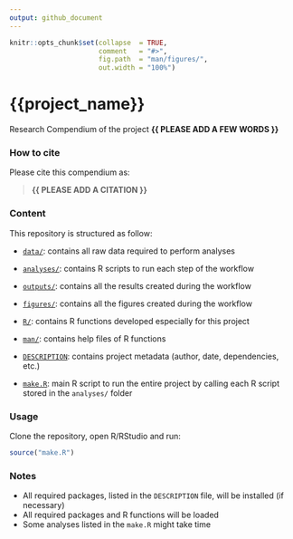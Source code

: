 ```yaml
---
output: github_document
---
```


<!-- README.md is generated from README.Rmd. Please edit that file -->


```r
knitr::opts_chunk$set(collapse  = TRUE,
                      comment   = "#>",
                      fig.path  = "man/figures/",
                      out.width = "100%")
```



# {{project_name}}


<!-- badges: start -->
<!-- badges: end -->


Research Compendium of the project **{{ PLEASE ADD A FEW WORDS }}**



### How to cite

Please cite this compendium as: 

> **{{ PLEASE ADD A CITATION }}**



### Content

This repository is structured as follow:

- [`data/`](https://github.com/{{github}}/{{project_name}}/tree/master/data):
contains all raw data required to perform analyses

- [`analyses/`](https://github.com/{{github}}/{{project_name}}/tree/master/analyses/):
contains R scripts to run each step of the workflow

- [`outputs/`](https://github.com/{{github}}/{{project_name}}/tree/master/outputs):
contains all the results created during the workflow

- [`figures/`](https://github.com/{{github}}/{{project_name}}/tree/master/figures):
contains all the figures created during the workflow

- [`R/`](https://github.com/{{github}}/{{project_name}}/tree/master/R):
contains R functions developed especially for this project

- [`man/`](https://github.com/{{github}}/{{project_name}}/tree/master/man):
contains help files of R functions

- [`DESCRIPTION`](https://github.com/{{github}}/{{project_name}}/tree/master/DESCRIPTION):
contains project metadata (author, date, dependencies, etc.)

- [`make.R`](https://github.com/{{github}}/{{project_name}}/tree/master/make.R):
main R script to run the entire project by calling each R script stored in the `analyses/` folder



### Usage

Clone the repository, open R/RStudio and run:

```r
source("make.R")
```



### Notes

- All required packages, listed in the `DESCRIPTION` file, will be installed (if necessary)
- All required packages and R functions will be loaded
- Some analyses listed in the `make.R` might take time
